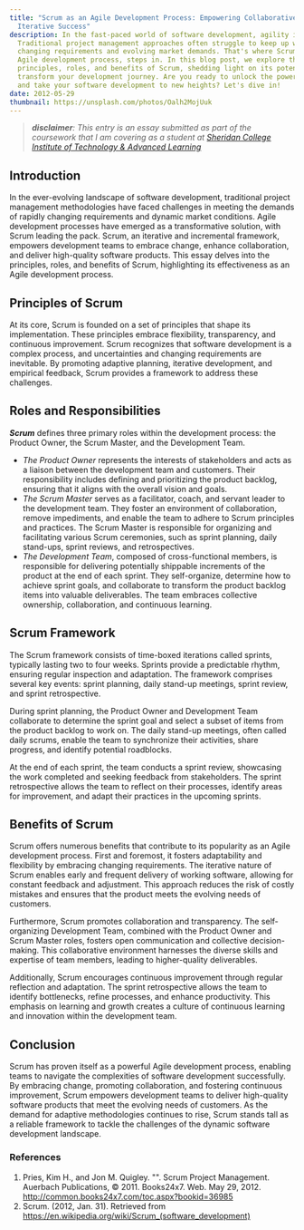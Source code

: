 ```yaml
---
title: "Scrum as an Agile Development Process: Empowering Collaborative and
  Iterative Success"
description: In the fast-paced world of software development, agility is key.
  Traditional project management approaches often struggle to keep up with
  changing requirements and evolving market demands. That's where Scrum, an
  Agile development process, steps in. In this blog post, we explore the
  principles, roles, and benefits of Scrum, shedding light on its potential to
  transform your development journey. Are you ready to unlock the power of Scrum
  and take your software development to new heights? Let's dive in!
date: 2012-05-29
thumbnail: https://unsplash.com/photos/Oalh2MojUuk
---
```

> *﻿**disclaimer**: This entry is an essay submitted as part of the coursework that I am covering as a student at [Sheridan College Institute of Technology & Advanced Learning](https://www.sheridancollege.ca/)*﻿

## Introduction

In the ever-evolving landscape of software development, traditional project management methodologies have faced challenges in meeting the demands of rapidly changing requirements and dynamic market conditions. Agile development processes have emerged as a transformative solution, with Scrum leading the pack. Scrum, an iterative and incremental framework, empowers development teams to embrace change, enhance collaboration, and deliver high-quality software products. This essay delves into the principles, roles, and benefits of Scrum, highlighting its effectiveness as an Agile development process.

## Principles of Scrum

At its core, Scrum is founded on a set of principles that shape its implementation. These principles embrace flexibility, transparency, and continuous improvement. Scrum recognizes that software development is a complex process, and uncertainties and changing requirements are inevitable. By promoting adaptive planning, iterative development, and empirical feedback, Scrum provides a framework to address these challenges.

## Roles and Responsibilities

***Scrum*** defines three primary roles within the development process: the Product Owner, the Scrum Master, and the Development Team. 

* *The Product Owner* represents the interests of stakeholders and acts as a liaison between the development team and customers. Their responsibility includes defining and prioritizing the product backlog, ensuring that it aligns with the overall vision and goals.
* *The Scrum Master* serves as a facilitator, coach, and servant leader to the development team. They foster an environment of collaboration, remove impediments, and enable the team to adhere to Scrum principles and practices. The Scrum Master is responsible for organizing and facilitating various Scrum ceremonies, such as sprint planning, daily stand-ups, sprint reviews, and retrospectives.
* *The Development Team*, composed of cross-functional members, is responsible for delivering potentially shippable increments of the product at the end of each sprint. They self-organize, determine how to achieve sprint goals, and collaborate to transform the product backlog items into valuable deliverables. The team embraces collective ownership, collaboration, and continuous learning.

## Scrum Framework

The Scrum framework consists of time-boxed iterations called sprints, typically lasting two to four weeks. Sprints provide a predictable rhythm, ensuring regular inspection and adaptation. The framework comprises several key events: sprint planning, daily stand-up meetings, sprint review, and sprint retrospective.

During sprint planning, the Product Owner and Development Team collaborate to determine the sprint goal and select a subset of items from the product backlog to work on. The daily stand-up meetings, often called daily scrums, enable the team to synchronize their activities, share progress, and identify potential roadblocks.

At the end of each sprint, the team conducts a sprint review, showcasing the work completed and seeking feedback from stakeholders. The sprint retrospective allows the team to reflect on their processes, identify areas for improvement, and adapt their practices in the upcoming sprints.

## Benefits of Scrum

Scrum offers numerous benefits that contribute to its popularity as an Agile development process. First and foremost, it fosters adaptability and flexibility by embracing changing requirements. The iterative nature of Scrum enables early and frequent delivery of working software, allowing for constant feedback and adjustment. This approach reduces the risk of costly mistakes and ensures that the product meets the evolving needs of customers.

Furthermore, Scrum promotes collaboration and transparency. The self-organizing Development Team, combined with the Product Owner and Scrum Master roles, fosters open communication and collective decision-making. This collaborative environment harnesses the diverse skills and expertise of team members, leading to higher-quality deliverables.

Additionally, Scrum encourages continuous improvement through regular reflection and adaptation. The sprint retrospective allows the team to identify bottlenecks, refine processes, and enhance productivity. This emphasis on learning and growth creates a culture of continuous learning and innovation within the development team.

## Conclusion

Scrum has proven itself as a powerful Agile development process, enabling teams to navigate the complexities of software development successfully. By embracing change, promoting collaboration, and fostering continuous improvement, Scrum empowers development teams to deliver high-quality software products that meet the evolving needs of customers. As the demand for adaptive methodologies continues to rise, Scrum stands tall as a reliable framework to tackle the challenges of the dynamic software development landscape.

### References

1. Pries, Kim H., and Jon M. Quigley. "". Scrum Project Management. Auerbach Publications, © 2011. Books24x7. Web. May 29, 2012. <http://common.books24x7.com/toc.aspx?bookid=36985>
2. Scrum. (2012, Jan. 31). Retrieved from https://en.wikipedia.org/wiki/Scrum_(software_development)